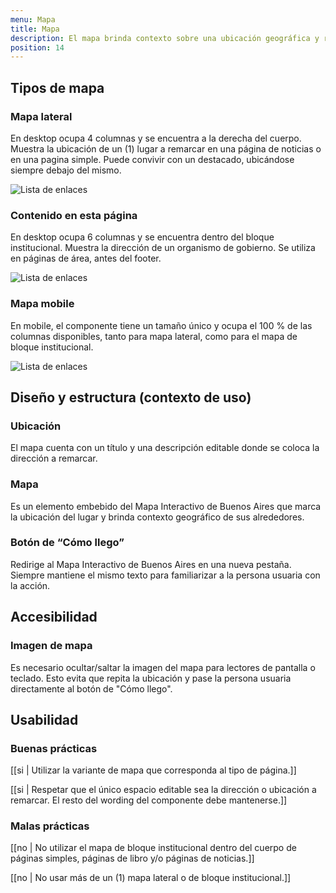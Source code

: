 ```yaml
---
menu: Mapa
title: Mapa
description: El mapa brinda contexto sobre una ubicación geográfica y redirige a la persona usuaria al mapa interactivo de Buenos Aires. A su vez, permite a las personas usuarias anticipar y planificar sus acciones.
position: 14
---
```


## Tipos de mapa

### Mapa lateral

En desktop ocupa 4 columnas y se encuentra a la derecha del cuerpo. Muestra la ubicación de un (1) lugar a remarcar en una página de noticias o en una pagina simple. Puede convivir con un destacado, ubicándose siempre debajo del mismo. 

<div class="content-row">
  <img src="/componentes/mapa/mapa-lateral.svg" alt="Lista de enlaces" class="img-fluid"  />
</div>

### Contenido en esta página

En desktop ocupa 6 columnas y se encuentra dentro del bloque institucional. Muestra la dirección de un organismo de gobierno. Se utiliza en páginas de área, antes del footer. 

<div class="content-row">
  <img src="/componentes/mapa/mapa-bloque.svg" alt="Lista de enlaces" class="img-fluid"  />
</div>

### Mapa mobile

En mobile, el componente tiene un tamaño único y ocupa el 100 % de las columnas disponibles, tanto para mapa lateral, como para el mapa de bloque institucional.

<div class="content-row">
  <img src="/componentes/mapa/mapa-mobile.svg" alt="Lista de enlaces" class="img-fluid"  />
</div>

## Diseño y estructura (contexto de uso)

### Ubicación

El mapa cuenta con un título y una descripción editable donde se coloca la dirección
a remarcar.

### Mapa

Es un elemento embebido del Mapa Interactivo de Buenos Aires que marca la ubicación del lugar y brinda contexto geográfico de sus alrededores. 

### Botón de “Cómo llego”

Redirige al Mapa Interactivo de Buenos Aires en una nueva pestaña. Siempre mantiene el mismo texto para familiarizar a la persona usuaria con la acción. 

## Accesibilidad

### Imagen de mapa

Es necesario ocultar/saltar la imagen del mapa para lectores de pantalla o teclado. Esto evita que repita la ubicación y pase la persona usuaria directamente al botón de "Cómo llego".

## Usabilidad

### Buenas prácticas

[[si | Utilizar la variante de mapa que corresponda al tipo de página.]]

[[si | Respetar que el único espacio editable sea la dirección o ubicación a remarcar. El resto del wording del componente debe mantenerse.]]

### Malas prácticas

[[no | No utilizar el mapa de bloque institucional dentro del cuerpo de páginas simples, páginas de libro y/o páginas de noticias.]]

[[no | No usar más de un (1) mapa lateral o de bloque institucional.]]
